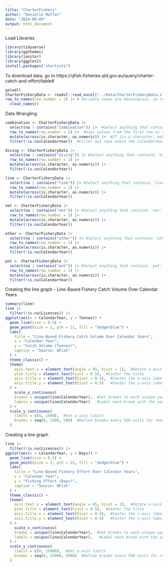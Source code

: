 ```yaml
---
title: "CharterFishery"
author: "Danielle Moffat"
date: "2024-09-09"
output: html_document
---
```


Load Libraries
```r
library(tidyverse)
library(ggthemes)
library(janitor)
library(ggplot2)
install.packages("shortcuts")
```

To download data, go to https://qfish.fisheries.qld.gov.au/query/charter-catch-and-effort/table# 
```r
getwd()
CharterFisheryData <- readxl::read_excel("../Data/CharterFisheryData.xlsx") |>
row_to_names(row_number = 1) |> # Variable names are meaningless, so remove
  clean_names()
```

Data Wrangling
```r
combination <- CharterFisheryData |>
  select(na | contains("Combination")) |>  #Select anything that contains 'combination'
  row_to_names(row_number = 1) |>  #Uses values from the first row as the column names (after this operation, the first row is typically removed from the data frame, leaving only the rows with data and new column names)
  mutate(across(is.character, as.numeric)) |>  #If its a character, make it a numeric variable
  filter(!is.na(CalendarYear))  #Filter out rows where the CalendarYear column has NA values

diving <- CharterFisheryData |>
  select(na | contains("diving")) |> #Select anything that contains 'diving'
  row_to_names(row_number = 1) |>  
  mutate(across(is.character, as.numeric)) |>  
  filter(!is.na(CalendarYear))

line <- CharterFisheryData |>
  select(na | contains("line")) |> #Select anything that contains 'line'
  row_to_names(row_number = 1) |> 
  mutate(across(is.character, as.numeric)) |>  
  filter(!is.na(CalendarYear))

net <- CharterFisheryData |>
  select(na | contains("net")) |> #Select anything that contains 'net'
  row_to_names(row_number = 1) |> 
  mutate(across(is.character, as.numeric)) |>  
  filter(!is.na(CalendarYear))

other <- CharterFisheryData |>
  select(na | contains("other")) |> #Select anything that contains 'other'
  row_to_names(row_number = 1) |> 
  mutate(across(is.character, as.numeric)) |>  
  filter(!is.na(CalendarYear))

pot <- CharterFisheryData |>
  select(na | contains("pot")) |> #Select anything that contains 'pot'
  row_to_names(row_number = 1) |>  
  mutate(across(is.character, as.numeric)) |>  
  filter(!is.na(CalendarYear))  
```

Creating the line graph - Line-Based Fishery Catch Volume Over Calendar Years
```r
summary(line)
line |>
  filter(!is.na(Licences)) |>
ggplot(aes(x = CalendarYear, y = Tonnes)) +
  geom_line(size = 0.5) +
  geom_point(size = 2, pch = 21, fill = "dodgerblue") +
  labs(
    title = "Line-Based Fishery Catch Volume Over Calendar Years",
    x = "Calendar Year",
    y = "Catch Volume (Tonnes)",
    caption = "Source: QFish"
  ) +
  theme_classic() +
  theme(
    axis.text.x = element_text(angle = 45, hjust = 1),  #Rotate x-axis labels for readability
    plot.title = element_text(hjust = 0.5),  #Center the title
    axis.title.x = element_text(hjust = 0.5),  #Center the x-axis label
    axis.title.y = element_text(hjust = 0.5)   #Center the y-axis label
  ) +
    scale_x_continuous(
    breaks = unique(line$CalendarYear),  #Set breaks to each unique year
    labels = unique(line$CalendarYear)   #Label each break with the year
  ) +
  scale_y_continuous(
    limits = c(0, 1500),  #Set y-axis limits
    breaks = seq(0, 1500, 500)  #Define breaks every 500 units for readability
  )
```

Creating a line graph 
```r
line |>
  filter(!is.na(Licences)) |>
ggplot(aes(x = CalendarYear, y = Days)) +
  geom_line(size = 0.5) +
  geom_point(size = 2, pch = 21, fill = "dodgerblue") +
  labs(
    title = "Line-Based Fishery Effort Over Calendar Years",
    x = "Calendar Year",
    y = "Fishing Effort (Days)",
    caption = "Source: QFish"
  ) +
  theme_classic() +
  theme(
    axis.text.x = element_text(angle = 45, hjust = 1),  #Rotate x-axis labels for readability
    plot.title = element_text(hjust = 0.5),  #Center the title
    axis.title.x = element_text(hjust = 0.5),  #Center the x-axis label
    axis.title.y = element_text(hjust = 0.5)   #Center the y-axis label
  ) +
    scale_x_continuous(
    breaks = unique(line$CalendarYear),  #Set breaks to each unique year
    labels = unique(line$CalendarYear),   #Label each break with the year
  ) +
  scale_y_continuous(
    limits = c(0, 25000),  #Set y-axis limits
    breaks = seq(0, 25000, 5000)  #Define breaks every 500 units for readability
  )
```



